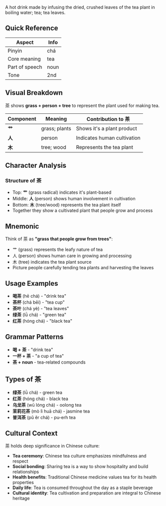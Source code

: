 A hot drink made by infusing the dried, crushed leaves of the tea plant in boiling water; tea; tea
leaves.

## Quick Reference

| Aspect         | Info |
| -------------- | ---- |
| Pinyin         | chá  |
| Core meaning   | tea  |
| Part of speech | noun |
| Tone           | 2nd  |

## Visual Breakdown

茶 shows **grass + person + tree** to represent the plant used for making tea.

| Component | Meaning       | Contribution to 茶          |
| --------- | ------------- | --------------------------- |
| **艹**    | grass; plants | Shows it's a plant product  |
| **人**    | person        | Indicates human cultivation |
| **木**    | tree; wood    | Represents the tea plant    |

## Character Analysis

### Structure of 茶

- Top: **艹** (grass radical) indicates it's plant-based
- Middle: **人** (person) shows human involvement in cultivation
- Bottom: **木** (tree/wood) represents the tea plant itself
- Together they show a cultivated plant that people grow and process

## Mnemonic

Think of 茶 as **"grass that people grow from trees"**:

- 艹 (grass) represents the leafy nature of tea
- 人 (person) shows human care in growing and processing
- 木 (tree) indicates the tea plant source
- Picture people carefully tending tea plants and harvesting the leaves

## Usage Examples

- **喝茶** (hē chá) - "drink tea"
- **茶杯** (chá bēi) - "tea cup"
- **茶叶** (chá yè) - "tea leaves"
- **绿茶** (lǜ chá) - "green tea"
- **红茶** (hóng chá) - "black tea"

## Grammar Patterns

- **喝 + 茶** - "drink tea"
- **一杯 + 茶** - "a cup of tea"
- **茶 + noun** - tea-related compounds

## Types of 茶

- **绿茶** (lǜ chá) - green tea
- **红茶** (hóng chá) - black tea
- **乌龙茶** (wū lóng chá) - oolong tea
- **茉莉花茶** (mò lì huā chá) - jasmine tea
- **普洱茶** (pǔ ěr chá) - pu-erh tea

## Cultural Context

茶 holds deep significance in Chinese culture:

- **Tea ceremony**: Chinese tea culture emphasizes mindfulness and respect
- **Social bonding**: Sharing tea is a way to show hospitality and build relationships
- **Health benefits**: Traditional Chinese medicine values tea for its health properties
- **Daily life**: Tea is consumed throughout the day as a staple beverage
- **Cultural identity**: Tea cultivation and preparation are integral to Chinese heritage
